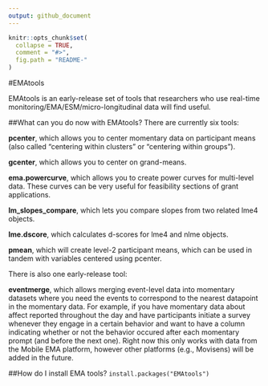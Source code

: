 ```yaml
---
output: github_document
---
```


<!-- README.md is generated from README.Rmd. Please edit that file -->

```r
knitr::opts_chunk$set(
  collapse = TRUE,
  comment = "#>",
  fig.path = "README-"
)
```
#EMAtools

EMAtools is an early-release set of tools that researchers who use real-time monitoring/EMA/ESM/micro-longitudinal data will find useful. 

##What can you do now with EMAtools?
There are currently six tools:

**pcenter**, which allows you to center momentary data on participant means (also called "centering within clusters" or "centering within groups").

**gcenter**, which allows you to center on grand-means.

**ema.powercurve**, which allows you to create power curves for multi-level data. These curves can be very useful for feasibility sections of grant applications. 

**lm_slopes_compare**, which lets you compare slopes from two related lme4 objects. 

**lme.dscore**, which calculates d-scores for lme4 and nlme objects. 

**pmean**, which will create level-2 participant means, which can be used in tandem with variables centered using pcenter. 

There is also one early-release tool: 

**eventmerge**, which allows merging event-level data into momentary datasets where you need the events to correspond to the nearest datapoint in the momentary data. For example, if you have momentary data about affect reported throughout the day and have participants initiate a survey whenever they engage in a certain behavior and want to have a column indicating whether or not the behavior occured after each momentary prompt (and before the next one). Right now this only works with data from the Mobile EMA platform, however other platforms (e.g., Movisens) will be added in the future. 

##How do I install EMA tools?
`install.packages("EMAtools")`

